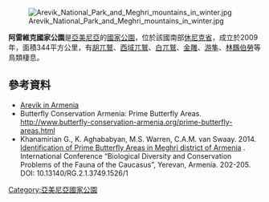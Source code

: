[[Image:Arevik_National_Park_and_Meghri_mountains_in_winter.jpg|right]]

{{coord|38|59|12|N|46|17|01|E|type:landmark_region:AM_source:kolossus-eswiki|display=title}}

'''阿雷維克國家公園'''是[[亞美尼亞|亞美尼亞]]的[[國家公園|國家公園]]，位於該國南部[[休尼克省|休尼克省]]，成立於2009年，面積344平方公里，有[[胡兀鷲|胡兀鷲]]、[[西域兀鷲|西域兀鷲]]、[[白兀鷲|白兀鷲]]、[[金雕|金雕]]、[[游隼|游隼]]、[[林䳭伯勞|林䳭伯勞]]等鳥類棲息。

==參考資料==
* [https://www.protectedplanet.net/arevik-national-park Arevik in Armenia] {{Wayback|url=https://www.protectedplanet.net/arevik-national-park |date=20181025225556 }}
* Butterfly Conservation Armenia: Prime Butterfly Areas. http://www.butterfly-conservation-armenia.org/prime-butterfly-areas.html {{Wayback|url=http://www.butterfly-conservation-armenia.org/prime-butterfly-areas.html |date=20210127062352 }}
* Khanamirian G., K. Aghababyan, M.S. Warren, C.A.M. van Swaay. 2014. [https://www.researchgate.net/publication/270758890_Identification_of_Prime_Butterfly_Areas_in_Meghri_district_of_Armenia Identification of Prime Butterfly Areas in Meghri district of Armenia] {{Wayback|url=https://www.researchgate.net/publication/270758890_Identification_of_Prime_Butterfly_Areas_in_Meghri_district_of_Armenia |date=20181008085448 }}. International Conference “Biological Diversity and Conservation Problems of the Fauna of the Caucasus”, Yerevan, Armenia. 202-205. DOI: 10.13140/RG.2.1.3749.1526/1

{{Armenia-geo-stub}}
[[Category:亞美尼亞國家公園|Category:亞美尼亞國家公園]]